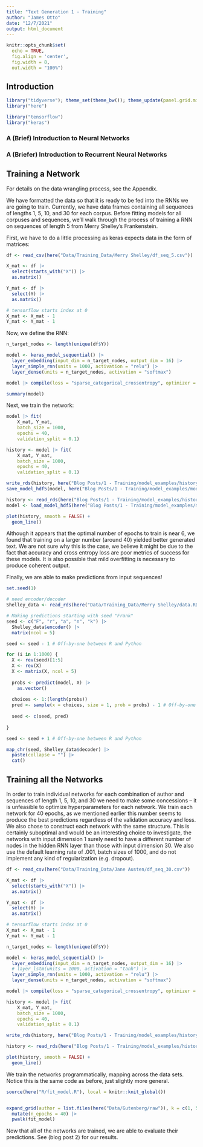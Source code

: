 ```yaml
---
title: "Text Generation 1 - Training"
author: "James Otto"
date: "12/7/2021"
output: html_document
---
```


```r
knitr::opts_chunk$set(
  echo = TRUE,
  fig.align = 'center',
  fig.width = 8,
  out.width = "100%")
```

## Introduction


```r
library("tidyverse"); theme_set(theme_bw()); theme_update(panel.grid.minor = element_blank())
library("here")

library("tensorflow")
library("keras")
```

### A (Brief) Introduction to Neural Networks

### A (Briefer) Introduction to Recurrent Neural Networks

## Training a Network

For details on the data wrangling process, see the Appendix.

We have formatted the data so that it is ready to be fed into the RNNs we are going to train.
Currently, we have data frames containing all sequences of lengths 1, 5, 10, and 30 for each corpus.
Before fitting models for all corpuses and sequences, we'll walk through the process of training a RNN on sequences of length 5 from Merry Shelley's Frankenstein.

First, we have to do a little processing as keras expects data in the form of matrices:

```r
df <- read_csv(here("Data/Training_Data/Merry Shelley/df_seq_5.csv")) 

X_mat <- df |>
  select(starts_with("X")) |>
  as.matrix()

Y_mat <- df |>
  select(Y) |>
  as.matrix()

# tensorflow starts index at 0
X_mat <- X_mat - 1
Y_mat <- Y_mat - 1
```

Now, we define the RNN:

```r
n_target_nodes <- length(unique(df$Y)) 

model <- keras_model_sequential() |>
  layer_embedding(input_dim = n_target_nodes, output_dim = 16) |>
  layer_simple_rnn(units = 1000, activation = "relu") |>
  layer_dense(units = n_target_nodes, activation = "softmax")

model |> compile(loss = "sparse_categorical_crossentropy", optimizer = "adam", metrics = "accuracy")
```

```r
summary(model)
```

Next, we train the network:

```r
model |> fit(
    X_mat, Y_mat,
    batch_size = 1000, 
    epochs = 40, 
    validation_split = 0.1)
```

```r
history <- model |> fit(
    X_mat, Y_mat,
    batch_size = 1000, 
    epochs = 40, 
    validation_split = 0.1)

write_rds(history, here("Blog Posts/1 - Training/model_examples/history.rds"))
save_model_hdf5(model, here("Blog Posts/1 - Training/model_examples/model_5_blog_ex.h5"))
```

```r
history <- read_rds(here("Blog Posts/1 - Training/model_examples/history.rds"))
model <- load_model_hdf5(here("Blog Posts/1 - Training/model_examples/model_5_blog_ex.h5"))
```

```r
plot(history, smooth = FALSE) + 
  geom_line()
```

Although it appears that the optimal number of epochs to train is near 6, 
we found that training on a larger number (around 40) yielded better generated text.
We are not sure why this is the case, we believe it might be due to the fact that accuracy and cross entropy loss
are poor metrics of success for these models.
It is also possible that mild overfitting is necessary to produce coherent output.

Finally, we are able to make predictions from input sequences!

```r
set.seed(1)

# need encoder/decoder
Shelley_data <- read_rds(here("Data/Training_Data/Merry Shelley/data.RDS"))

# Making predictions starting with seed "Frank"
seed <- c("F", "r", "a", "n", "k") |>
  Shelley_data$encoder() |>
  matrix(ncol = 5) 

seed <- seed - 1 # Off-by-one between R and Python

for (i in 1:1000) {
  X <- rev(seed)[1:5]
  X <- rev(X)
  X <- matrix(X, ncol = 5)
  
  probs <- predict(model, X) |>
    as.vector()
  
  choices <- 1:(length(probs))
  pred <- sample(x = choices, size = 1, prob = probs) - 1 # Off-by-one between R and Python
  
  seed <- c(seed, pred)
  
}

seed <- seed + 1 # Off-by-one between R and Python

map_chr(seed, Shelley_data$decoder) |>
  paste(collapse = "") |>
  cat()

```


## Training all the Networks

In order to train individual networks for each combination of author and sequences of length 1, 5, 10, and 30
we need to make some concessions -- it is unfeasible to optimize hyperparameters for each network.
We train each network for 40 epochs, as we mentioned earlier this number seems to produce the best predictions regardless of the validation accuracy and loss.
<!-- We train each network for 8 epochs. -->
<!-- While this seems inappropriate, we spot checked several author and sequence length combinations -->
<!-- and for each it seemed that the training and validation error diverged after around 8 epochs of training. -->
We also chose to construct each network with the same structure.
This is certainly suboptimal and would be an interesting choice to investigate, the networks with input dimension 1 surely need to have a different number of nodes in the hidden RNN layer than those with input dimension 30.
We also use the default learning rate of .001, batch sizes of 1000, and do not implement any kind of regularization (e.g. dropout).

```r
df <- read_csv(here("Data/Training_Data/Jane Austen/df_seq_30.csv")) 

X_mat <- df |>
  select(starts_with("X")) |>
  as.matrix()

Y_mat <- df |>
  select(Y) |>
  as.matrix()

# tensorflow starts index at 0
X_mat <- X_mat - 1
Y_mat <- Y_mat - 1

n_target_nodes <- length(unique(df$Y)) 

model <- keras_model_sequential() |>
  layer_embedding(input_dim = n_target_nodes, output_dim = 16) |>
  # layer_lstm(units = 1000, activation = "tanh") |>
  layer_simple_rnn(units = 1000, activation = "relu") |>
  layer_dense(units = n_target_nodes, activation = "softmax")

model |> compile(loss = "sparse_categorical_crossentropy", optimizer = "adam", metrics = "accuracy")

history <- model |> fit(
    X_mat, Y_mat,
    batch_size = 1000, 
    epochs = 40, 
    validation_split = 0.1)

write_rds(history, here("Blog Posts/1 - Training/model_examples/history_30.rds"))
```

```r
history <- read_rds(here("Blog Posts/1 - Training/model_examples/history_30.rds"))

plot(history, smooth = FALSE) + 
  geom_line()
```

We train the networks programmatically, mapping across the data sets.
Notice this is the same code as before, just slightly more general.

```r
source(here("R/fit_model.R"), local = knitr::knit_global())
```
```r
```

```r
expand_grid(author = list.files(here("Data/Gutenberg/raw")), k = c(1, 5, 10, 30)) |>
  mutate(n_epochs = 40) |>
  pwalk(fit_model)
```

Now that all of the networks are trained, we are able to evaluate their predictions.
See (blog post 2) for our results.


